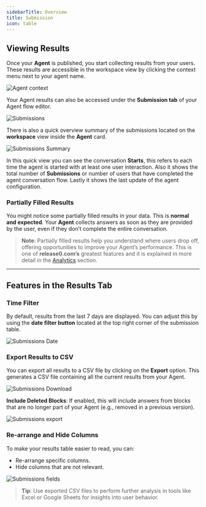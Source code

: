 ```yaml
---
sidebarTitle: Overview
title: Submission
icon: table
---
```


## Viewing Results

Once your **Agent** is published, you start collecting results from your users. These results are accessible in the workspace view by clicking the context menu next to your agent name.

<Frame style={{ maxWidth: '250px' }}>
  <img src="/images/submission/agent-context.png" alt="Agent context" />
</Frame>

 
 Your Agent results can also be accessed under the **Submission tab** of your Agent flow editor. 

 <Frame style={{ maxWidth: '800px' }}>
  <img src="/images/submission/submissions.png" alt="Submissions" />
</Frame>

There is also a quick overview summary of the submissions located on the **workspace** view inside the **Agent** card.

 <Frame style={{ maxWidth: '400px' }}>
  <img src="/images/submission/agent-card-detail.png" alt="Submissions Summary" />
</Frame>

In this quick view you can see the conversation **Starts**, this refers to each time the agent is started with at least one user interaction. Also it shows the total number of **Submissions** or number of users that have completed the agent conversation flow. Lastly it shows the last update of the agent configuration.


### Partially Filled Results

You might notice some partially filled results in your data. This is **normal and expected**. Your **Agent** collects answers as soon as they are provided by the user, even if they don’t complete the entire conversation. 

> **Note**: Partially filled results help you understand where users drop off, offering opportunities to improve your Agent’s performance. This is one of **release0.com’s** greatest features and it is explained in more detail in the [Analytics](/submission/analytics) section.

---

## Features in the Results Tab

### Time Filter

By default, results from the last 7 days are displayed. You can adjust this by using the **date filter button** located at the top right corner of the submission table.

 <Frame style={{ maxWidth: '600px' }}>
  <img src="/images/submission/results-date.png" alt="Submissions Date" />
</Frame>



### Export Results to CSV

You can export all results to a CSV file by clicking on the **Export** option. This generates a CSV file containing all the current results from your Agent.

 <Frame style={{ maxWidth: '250px' }}>
  <img src="/images/submission/download.png" alt="Submissions Download" />
</Frame>

**Include Deleted Blocks**: If enabled, this will include answers from blocks that are no longer part of your Agent (e.g., removed in a previous version).
 
 <Frame style={{ maxWidth: '400px' }}>
  <img src="/images/submission/export.png" alt="Submissions export" />
</Frame>


### Re-arrange and Hide Columns

To make your results table easier to read, you can:
- Re-arrange specific columns.
- Hide columns that are not relevant.

 <Frame style={{ maxWidth: '800px' }}>
  <img src="/images/submission/submissions-fields.gif" alt="Submissions fields" />
</Frame>


> **Tip**: Use exported CSV files to perform further analysis in tools like Excel or Google Sheets for insights into user behavior.
